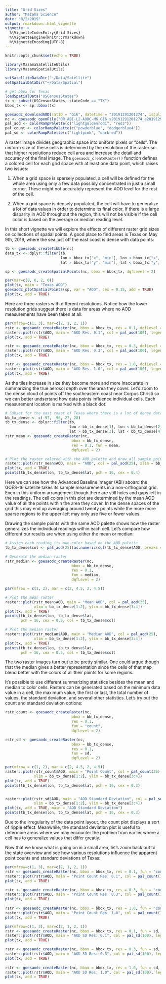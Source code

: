 ```yaml
---
title: "Grid Sizes"
author: "Mazama Science"
date: "8/2/2019"
output: rmarkdown::html_vignette
vignette: >
  %\VignetteIndexEntry{Grid Sizes}
  %\VignetteEngine{knitr::rmarkdown}
  %\VignetteEncoding{UTF-8}
---
```


```r
knitr::opts_chunk$set(echo = TRUE)

library(MazamaSatelliteUtils)
library(MazamaSpatialUtils)

setSatelliteDataDir("~/Data/Satellite")
setSpatialDataDir("~/Data/Spatial")

# get bbox for Texas
loadSpatialData("USCensusStates")
tx <- subset(USCensusStates, stateCode == "TX")
bbox_tx <- sp::bbox(tx)

goesaodc_downloadAOD(satID = "G16", datetime = "20191291201274", isJulian = TRUE, timezone = "UTC")
nc <- goesaodc_openFile("OR_ABI-L2-AODC-M6_G16_s20191291201274_e20191291204047_c20191291210009.nc")
pal_aod <- colorRampPalette(c("lightgoldenrod1", "red3"))
pal_count <- colorRampPalette(c("powderblue", "dodgerblue4"))
pal_sd <- colorRampPalette(c("lightpink", "darkred"))
```

A raster image divides geographic space into uniform pixels or "cells".
The uniform size of these cells is determined by the resolution of the raster so
that higher resolutions reduce cell area and increase the detail and accuracy of
the final image. The `goesaodc_createRaster()` function defines a colored 
cell for each grid space with at least one data point, which raises two issues:

1. When a grid space is sparsely populated, a cell will be defined for the whole
area using only a few data possibly concentrated in just a small corner. These
might not accurately represent the AOD level for the rest of the cell.

2. When a grid space is densely populated, the cell will have to generalize a 
lot of data values in order to determine its final color. If there is a 
large disparity in AOD throughout the region, this will not be visible if the
cell color is based on the average or median reading level.

In this short vignette we will explore the effects of different raster grid 
sizes on collections of spatial points. A good place to find areas 
is Texas on May 9th, 2019, where the sea just off the east coast is dense with 
data points:

```r
tb <- goesaodc_createTibble(nc)
data_tx <- dplyr::filter(tb, 
                         lon > bbox_tx["x", "min"], lon < bbox_tx["x", "max"], 
                         lat > bbox_tx["y", "min"], lat < bbox_tx["y", "max"])

sp <- goesaodc_createSpatialPoints(nc, bbox = bbox_tx, dqfLevel = 2)

par(mar=c(0, 0, 2, 0))
plot(tx, main = "Texas AOD")
goesaodc_plotSpatialPoints(sp, var = "AOD", cex = 0.15, add = TRUE)
plot(tx, add = TRUE)
```

Here are three rasters with different resolutions. Notice how the lower 
resolution grids suggest there is data for areas where no AOD measurements have
been taken at all:

```r
par(mfrow=c(1, 3), mar=c(2, 1, 2, 1))
rstr <- goesaodc_createRaster(nc, bbox = bbox_tx, res = 0.1, dqfLevel = 2)
raster::plot(rstr$AOD, main = "AOD Res. 0.1", col = pal_aod(100), legend = FALSE)
plot(tx, add = TRUE)

rstr <- goesaodc_createRaster(nc, bbox = bbox_tx, res = 0.3, dqfLevel = 2)
raster::plot(rstr$AOD, main = "AOD Res. 0.3", col = pal_aod(100), legend = FALSE)
plot(tx, add = TRUE)

rstr <- goesaodc_createRaster(nc, bbox = bbox_tx, res = 1.0, dqfLevel = 2)
raster::plot(rstr$AOD, main = "AOD Res. 1.0", col = pal_aod(100), legend = FALSE)
plot(tx, add = TRUE)
```

As the tiles increase in size they become more and more inaccurate in 
summarizing the true aerosol depth over the area they cover. Let's zoom to the 
dense cloud of points off the southeastern coast near Corpus Christi so we can
better undsertand how data points influence individual cells. Each measurement location
is marked with a black dot: 

```r
# Subset for the east coast of Texas where there is a lot of dense data
bb_tx_dense <- c(-97, -96, 27, 28)
tb_tx_dense <- dplyr::filter(tb, 
                             lon > bb_tx_dense[1], lon < bb_tx_dense[2], 
                             lat > bb_tx_dense[3], lat < bb_tx_dense[4])
rstr_mean <- goesaodc_createRaster(nc, 
                              bbox = bb_tx_dense, 
                              res = 0.1, fun = mean,
                              dqfLevel = 2)

# Plot the raster colored with the AOD palette and draw all sample point locations
raster::plot(rstr_mean$AOD, main = "AOD", col = pal_aod(25), xlim = bb_tx_dense[1:2], ylim = bb_tx_dense[3:4])
plot(tx, add = TRUE)
points(tb_tx_dense$lon, tb_tx_dense$lat, pch = 16, cex = 0.4)
```

Here we can see how the Advanced Baseline Imager (ABI) aboard the GOES-16 
satellite takes its sample measurements in a non-orthogonal grid. Even in this 
uniform arrangement though there are still holes and gaps left in the readings. 
The cell colors in this plot are determined by the mean AOD value of all the 
points within the area they cover. In the dense spaces of the grid this may end 
up averaging around twenty points while the more more sparse regions to the 
upper-left may only use five or fewer values.

Drawing the sample points with the same AOD palette shows how the raster
generalizes the individual readings within each cell. Let's compare how 
different our results are when using either the mean or median: 

```r
# Assign each reading its own color based on the AOD palette
tb_tx_dense$col <- pal_aod(25)[as.numeric(cut(tb_tx_dense$AOD, breaks = 25))]

# Generate the median raster
rstr_median <- goesaodc_createRaster(nc, 
                              bbox = bb_tx_dense, 
                              res = 0.1, 
                              fun = median,
                              dqfLevel = 2)

par(mfrow = c(1, 2), mar = c(2, 4.5, 2, 4.5))

# Plot the mean raster
raster::plot(rstr_mean$AOD, main = "Mean AOD", col = pal_aod(25), 
             xlim = bb_tx_dense[1:2], ylim = bb_tx_dense[3:4])
plot(tx, add = TRUE)
points(tb_tx_dense$lon, tb_tx_dense$lat, 
       pch = 16, cex = 0.5, col = tb_tx_dense$col)

# Plot the median raster
raster::plot(rstr_median$AOD, main = "Median AOD", col = pal_aod(25), 
             xlim = bb_tx_dense[1:2], ylim = bb_tx_dense[3:4])
plot(tx, add = TRUE)
points(tb_tx_dense$lon, tb_tx_dense$lat, 
       pch = 16, cex = 0.5, col = tb_tx_dense$col)
```

The two raster images turn out to be pretty similar. One could argue though that
the median gives a better representation since the cells of that map blend better
with the colors of all their points for some regions.

It's possible to use different summarizing statistics besides the mean and 
median to color cells. Rasters can be generated based on the minimum data value in a 
cell, the maximum value, the first or last, the total number of values, the 
standard deviation, and several other statistics. Let's try out the count and
standard deviation options:

```r
rstr_count <- goesaodc_createRaster(nc, 
                              bbox = bb_tx_dense, 
                              res = 0.1, 
                              fun = "count",
                              dqfLevel = 2)

rstr_sd <- goesaodc_createRaster(nc, 
                              bbox = bb_tx_dense, 
                              res = 0.1, 
                              fun = sd,
                              dqfLevel = 2)

par(mfrow = c(1, 2), mar = c(2, 4.5, 2, 4.5))
raster::plot(rstr_count$AOD, main = "Point Count", col = pal_count(25), 
             xlim = bb_tx_dense[1:2], ylim = bb_tx_dense[3:4])
plot(tx, add = TRUE)
points(tb_tx_dense$lon, tb_tx_dense$lat, pch = 16, cex = 0.3)


raster::plot(rstr_sd$AOD, main = "AOD Standard Deviation", col = pal_sd(25), 
             xlim = bb_tx_dense[1:2], ylim = bb_tx_dense[3:4])
plot(tx, add = TRUE, main = "AOD Standard Deviation")
points(tb_tx_dense$lon, tb_tx_dense$lat, pch = 16, cex = 0.3)
```

Due to the irregularity of the data point layout, the count plot displays a
sort of ripple effect. Meanwhile, the standard deviation plot is useful to determine
areas where we may encounter the problem from earlier where a cell has to generalize 
values that differ greatly.

Now that we know what is going on in a small area, let's zoom back out to the 
state overview and see how various resolutions influence the apparent point
counts and standard deviations of Texas:

```r
par(mfrow=c(1, 3), mar=c(2, 1, 2, 1))
rstr <- goesaodc_createRaster(nc, bbox = bbox_tx, res = 0.1, fun = "count", dqfLevel = 2)
raster::plot(rstr$AOD, main = "Point Count Res: 0.1", col = pal_count(100), legend = FALSE)
plot(tx, add = TRUE)

rstr <- goesaodc_createRaster(nc, bbox = bbox_tx, res = 0.3, fun = "count", dqfLevel = 2)
raster::plot(rstr$AOD, main = "Point Count Res: 0.3", col = pal_count(100), legend = FALSE)
plot(tx, add = TRUE)
  
rstr <- goesaodc_createRaster(nc, bbox = bbox_tx, res = 1.0, fun = "count", dqfLevel = 2)
raster::plot(rstr$AOD, main = "Point Count Res: 1.0", col = pal_count(100), legend = FALSE)
plot(tx, add = TRUE)
```

```r
par(mfrow=c(1, 3), mar=c(2, 1, 2, 1))
rstr <- goesaodc_createRaster(nc, bbox = bbox_tx, res = 0.1, fun = sd, dqfLevel = 2)
raster::plot(rstr$AOD, main = "AOD SD Res: 0.1", col = pal_sd(100), legend = FALSE)
plot(tx, add = TRUE)

rstr <- goesaodc_createRaster(nc, bbox = bbox_tx, res = 0.3, fun = sd, dqfLevel = 2)
raster::plot(rstr$AOD, main = "AOD SD Res: 0.3", col = pal_sd(100), legend = FALSE)
plot(tx, add = TRUE)
  
rstr <- goesaodc_createRaster(nc, bbox = bbox_tx, res = 1.0, fun = sd, dqfLevel = 2)
raster::plot(rstr$AOD, main = "AOD SD Res: 1.0", col = pal_sd(100), legend = FALSE)
plot(tx, add = TRUE)
```